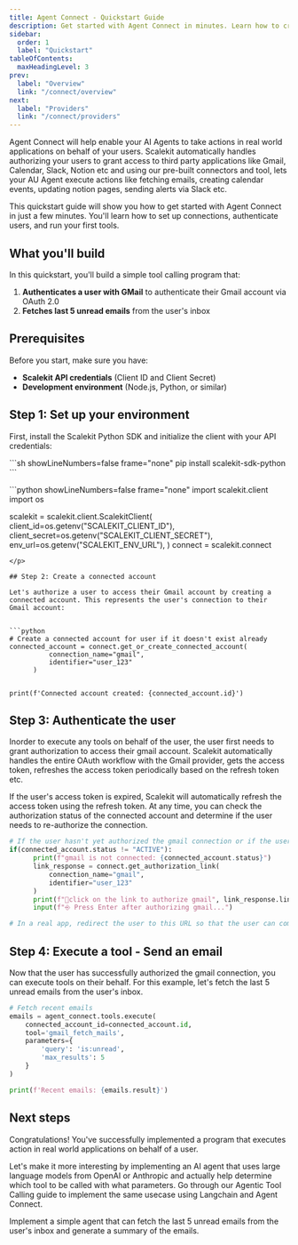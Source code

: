 ```yaml
---
title: Agent Connect - Quickstart Guide
description: Get started with Agent Connect in minutes. Learn how to create your first connection, authenticate users, and execute tools.
sidebar:
  order: 1
  label: "Quickstart"
tableOfContents:
  maxHeadingLevel: 3
prev:
  label: "Overview"
  link: "/connect/overview"
next:
  label: "Providers"
  link: "/connect/providers"
---
```



Agent Connect will help enable your AI Agents to take actions in real world applications on behalf of your users. Scalekit automatically handles authorizing your users to grant access to third party applications like Gmail, Calendar, Slack, Notion etc and using our pre-built connectors and tool, lets your AU Agent execute actions like fetching emails, creating calendar events, updating notion pages, sending alerts via Slack etc.

This quickstart guide will show you how to get started with Agent Connect in just a few minutes. You'll learn how to set up connections, authenticate users, and run your first tools.

## What you'll build

In this quickstart, you'll build a simple tool calling program that:

1. **Authenticates a user with GMail** to authenticate their Gmail account via OAuth 2.0
2. **Fetches last 5 unread emails** from the user's inbox

## Prerequisites

Before you start, make sure you have:

- **Scalekit API credentials** (Client ID and Client Secret)
- **Development environment** (Node.js, Python, or similar)

## Step 1: Set up your environment

First, install the Scalekit Python SDK and initialize the client with your API credentials:

<p>
  ```sh showLineNumbers=false frame="none"
  pip install scalekit-sdk-python
  ```
</p>
<p>
  ```python showLineNumbers=false frame="none"
  import scalekit.client
  import os

  scalekit = scalekit.client.ScalekitClient(
      client_id=os.getenv("SCALEKIT_CLIENT_ID"),
      client_secret=os.getenv("SCALEKIT_CLIENT_SECRET"),
      env_url=os.getenv("SCALEKIT_ENV_URL"),
  )
  connect = scalekit.connect

  ```
</p>

## Step 2: Create a connected account

Let's authorize a user to access their Gmail account by creating a connected account. This represents the user's connection to their Gmail account:


```python
# Create a connected account for user if it doesn't exist already
connected_account = connect.get_or_create_connected_account(
            connection_name="gmail",
            identifier="user_123"
        )


print(f'Connected account created: {connected_account.id}')
```

## Step 3: Authenticate the user

Inorder to execute any tools on behalf of the user, the user first needs to grant authorization to access their gmail account. Scalekit automatically handles the entire OAuth workflow with the Gmail provider, gets the access token, refreshes the access token periodically based on the refresh token etc.

If the user's access token is expired, Scalekit will automatically refresh the access token using the refresh token. At any time, you can check the authorization status of the connected account and determine if the user needs to re-authorize the connection.

```python
# If the user hasn't yet authorized the gmail connection or if the user's access token is expired, generate a link for them to authorize the connection
if(connected_account.status != "ACTIVE"):
      print(f"gmail is not connected: {connected_account.status}")
      link_response = connect.get_authorization_link(
          connection_name="gmail",
          identifier="user_123"
      )
      print(f"🔗click on the link to authorize gmail", link_response.link)
      input(f"⎆ Press Enter after authorizing gmail...")

# In a real app, redirect the user to this URL so that the user can complete the authentication process for their gmail account
```

## Step 4: Execute a tool - Send an email

Now that the user has successfully authorized the gmail connection, you can execute tools on their behalf. For this example, let's fetch the last 5 unread emails from the user's inbox.

```python
# Fetch recent emails
emails = agent_connect.tools.execute(
    connected_account_id=connected_account.id,
    tool='gmail_fetch_mails',
    parameters={
        'query': 'is:unread',
        'max_results': 5
    }
)

print(f'Recent emails: {emails.result}')
```

## Next steps

Congratulations! You've successfully implemented a program that executes action in real world applications on behalf of a user.

Let's make it more interesting by implementing an AI agent that uses large language models from OpenAI or Anthropic and actually help determine which tool to be called with what parameters.  Go through our Agentic Tool Calling guide to implement the same usecase using Langchain and Agent Connect.

<CardGrid>
  <LinkCard title="Agentic Tool Calling" icon="star" href="/connect/agentic-quickstart">
    Implement a simple agent that can fetch the last 5 unread emails from the user's inbox and generate a summary of the emails.
  </LinkCard>
</CardGrid>
